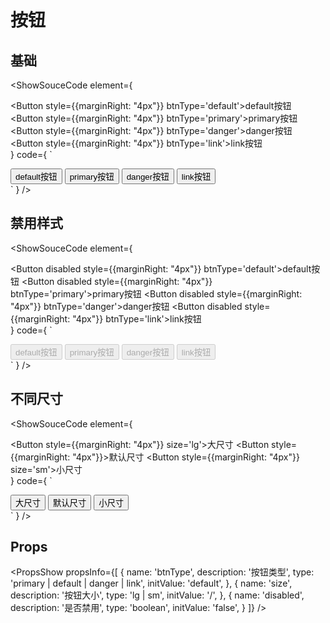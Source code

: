 
# 按钮

## 基础
<ShowSouceCode
  element={
    <div>
      <Button style={{marginRight: "4px"}} btnType='default'>default按钮</Button>
      <Button style={{marginRight: "4px"}} btnType='primary'>primary按钮</Button>
      <Button style={{marginRight: "4px"}} btnType='danger'>danger按钮</Button>
      <Button style={{marginRight: "4px"}} btnType='link'>link按钮</Button>
    </div>
  }
  code={
    `
<div>
  <Button btnType='default'>default按钮</Button>
  <Button btnType='primary'>primary按钮</Button>
  <Button btnType='danger'>danger按钮</Button>
  <Button btnType='link'>link按钮</Button>
</div>
    `
  }
/>

## 禁用样式
<ShowSouceCode
  element={
    <div>
      <Button disabled style={{marginRight: "4px"}} btnType='default'>default按钮</Button>
      <Button disabled style={{marginRight: "4px"}} btnType='primary'>primary按钮</Button>
      <Button disabled style={{marginRight: "4px"}} btnType='danger'>danger按钮</Button>
      <Button disabled style={{marginRight: "4px"}} btnType='link'>link按钮</Button>
    </div>
  }
  code={
    `
<div>
  <Button disabled btnType='default'>default按钮</Button>
  <Button disabled btnType='primary'>primary按钮</Button>
  <Button disabled btnType='danger'>danger按钮</Button>
  <Button disabled btnType='link'>link按钮</Button>
</div>
    `
  }
/>

## 不同尺寸
<ShowSouceCode
  element={
    <div>
      <Button style={{marginRight: "4px"}} size='lg'>大尺寸</Button>
      <Button style={{marginRight: "4px"}}>默认尺寸</Button>
      <Button style={{marginRight: "4px"}} size='sm'>小尺寸</Button>
    </div>
  }
  code={
    `
<div>
  <Button size='lg'>大尺寸</Button>
  <Button >默认尺寸</Button>
  <Button size='sm'>小尺寸</Button>
</div>
    `
  }
/>

## Props

<PropsShow propsInfo={[
  {
    name: 'btnType',
    description: '按钮类型',
    type: 'primary | default | danger | link',
    initValue: 'default',
  },
  {
    name: 'size',
    description: '按钮大小',
    type: 'lg | sm',
    initValue: '/',
  },
  {
    name: 'disabled',
    description: '是否禁用',
    type: 'boolean',
    initValue: 'false',
  }
]} />
